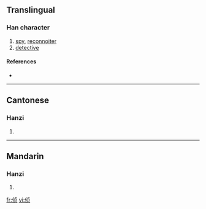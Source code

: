 {{see|偵}}
==Translingual==

===Han character===
{{Han char|rn=9|rad=人|as=06|sn=8|four=|canj=人卜月人 (OYBO)}}

# [[spy]], [[reconnoiter]]
# [[detective]]

====References====
* {{Han ref|kx=0102.291|hdz=10147.070|uh=4FA6|ud=20390}}

----

==Cantonese==

===Hanzi===
{{yue-hanzi|jyut=|y=jing1}}

# {{defn|Cantonese}}

----

==Mandarin==

===Hanzi===
{{cmn-hanzi|tra=偵|pin=[[zhēn]] ([[zhen1]])|wg=chen<sup>1</sup>}}

# {{defn|Mandarin}}

[[fr:侦]]
[[vi:侦]]